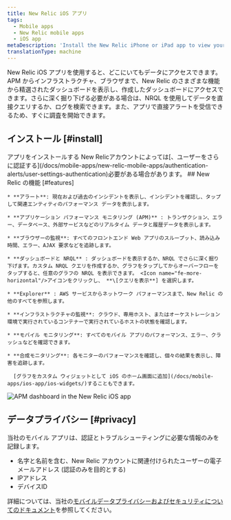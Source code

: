 ```yaml
---
title: New Relic iOS アプリ
tags:
  - Mobile apps
  - New Relic mobile apps
  - iOS app
metaDescription: 'Install the New Relic iPhone or iPad app to view your data, run queries, and receive and create alerts.'
translationType: machine
---
```



New Relic iOS アプリを使用すると、どこにいてもデータにアクセスできます。APM からインフラストラクチャ、ブラウザまで、New Relic のさまざまな機能から精選されたダッシュボードを表示し、作成したダッシュボードにアクセスできます。さらに深く掘り下げる必要がある場合は、NRQL を使用してデータを直接クエリするか、ログを検索できます。また、アプリで直接アラートを受信できるため、すぐに調査を開始できます。

## インストール [#install]

<ButtonGroup>
  <ButtonLink
    data-tessen="stitchedPathLinkClick"
    role="button"
    to="https://itunes.apple.com/us/app/new-relic/id594038638?ls=1&mt=8"
    variant="primary"
  >
    アプリをインストールする
  </ButtonLink>
</ButtonGroup>

<Callout variant="tip">
  New Relicアカウントによっては[、ユーザーをさらに認証する](/docs/mobile-apps/new-relic-mobile-apps/authentication-alerts/user-settings-authentication)必要がある場合があります。
</Callout>

<SideBySide>
  <Side>
    ## New Relic の機能 [#features]

    * **アラート**: 現在および過去のインシデントを表示し、インシデントを確認し、タップして関連エンティティのパフォーマンス データを表示します。

    * **アプリケーション パフォーマンス モニタリング (APM)** : トランザクション、エラー、データベース、外部サービスなどのリアルタイム データと履歴データを表示します。

    * **ブラウザーの監視**: すべてのフロントエンド Web アプリのスループット、読み込み時間、エラー、AJAX 要求などを追跡します。

    * **ダッシュボードと NRQL** : ダッシュボードを表示するか、NRQL でさらに深く掘り下げます。カスタム NRQL クエリを作成するか、グラフをタップしてからオーバーフローをタップすると、任意のグラフの NRQL を表示できます。 <Icon name="fe-more-horizontal"/>アイコンをクリックし、 **\[クエリを表示**] を選択します。

    * **Explorer** : AWS サービスからネットワーク パフォーマンスまで、New Relic の他のすべてを参照します。

    * **インフラストラクチャの監視**: クラウド、専用ホスト、またはオーケストレーション環境で実行されているコンテナーで実行されているホストの状態を確認します。

    * **モバイル モニタリング**: すべてのモバイル アプリのパフォーマンス、エラー、クラッシュなどを確認できます。

    * **合成モニタリング**: 各モニターのパフォーマンスを確認し、個々の結果を表示し、障害を追跡します。

      [グラフをカスタム ウィジェットとして iOS のホーム画面に追加](/docs/mobile-apps/ios-app/ios-widgets/)することもできます。
  </Side>

  <Side>
    <img
      title="APM dashboard in the New Relic iOS app"
      alt="APM dashboard in the New Relic iOS app"
      src={mobileappsiOSAppAPMDashboard}
    />
  </Side>
</SideBySide>

## データプライバシー [#privacy]

当社のモバイル アプリは、認証とトラブルシューティングに必要な情報のみを記録します。

* 名字と名前を含む、New Relic アカウントに関連付けられたユーザーの電子メールアドレス (認証のみを目的とする)
* IPアドレス
* デバイスID

詳細については、当社の[モバイルデータプライバシーおよびセキュリティについてのドキュメント](/docs/mobile-monitoring/new-relic-mobile/get-started/security-mobile-apps)を参照してください。